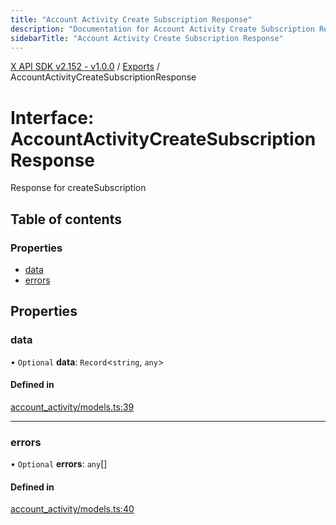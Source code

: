 ```yaml
---
title: "Account Activity Create Subscription Response"
description: "Documentation for Account Activity Create Subscription Response"
sidebarTitle: "Account Activity Create Subscription Response"
---
```


[X API SDK v2.152 - v1.0.0](../README.md) / [Exports](../modules.md) / AccountActivityCreateSubscriptionResponse

# Interface: AccountActivityCreateSubscriptionResponse

Response for createSubscription

## Table of contents

### Properties

- [data](AccountActivityCreateSubscriptionResponse.md#data)
- [errors](AccountActivityCreateSubscriptionResponse.md#errors)

## Properties

### data

• `Optional` **data**: `Record`\<`string`, `any`\>

#### Defined in

[account_activity/models.ts:39](https://github.com/xdevplatform/xdk/blob/ad4172ef5f68f089e0f077a190b271016dd35bf7/xdk/typescript/src/account_activity/models.ts#L39)

___

### errors

• `Optional` **errors**: `any`[]

#### Defined in

[account_activity/models.ts:40](https://github.com/xdevplatform/xdk/blob/ad4172ef5f68f089e0f077a190b271016dd35bf7/xdk/typescript/src/account_activity/models.ts#L40)
